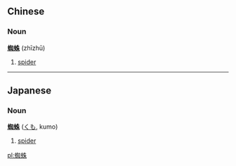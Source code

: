 ==Chinese==
===Noun===
'''[[蜘]][[蛛]]''' (zhīzhū)

# [[spider]]

----

==Japanese==
===Noun===
'''[[蜘]][[蛛]]''' ([[くも]], kumo)

# [[spider]]

[[pl:蜘蛛]]